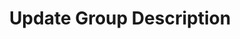 ---
title: 'Update Group Description'
openapi: openapi-v2 PUT /group/updateGroupDescription/{instance}
---